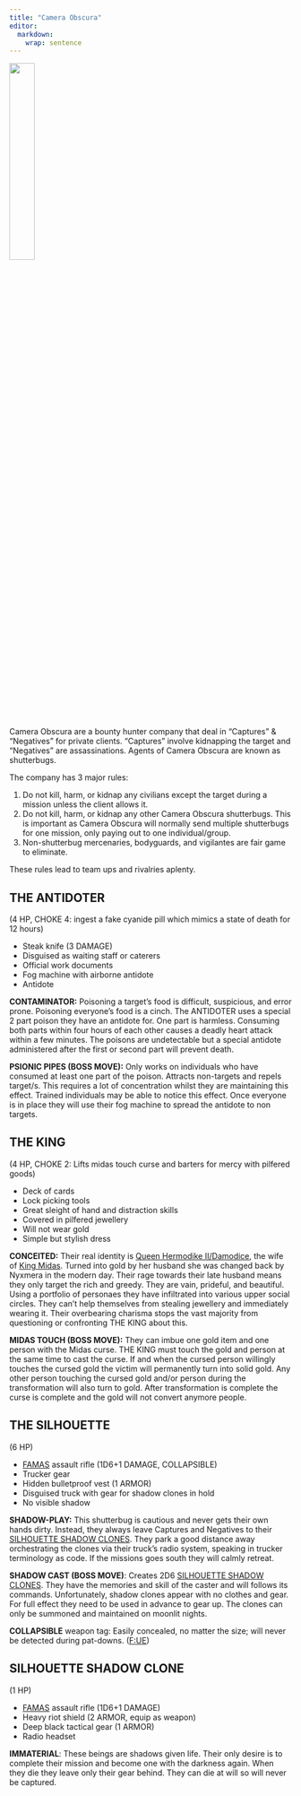 ```yaml
---
title: "Camera Obscura"
editor: 
  markdown: 
    wrap: sentence
---
```


![](images/camera_obscura.png){width=30% fig-align="center"}

Camera Obscura are a bounty hunter company that deal in "Captures" & "Negatives" for private clients.
"Captures" involve kidnapping the target and "Negatives" are assassinations.
Agents of Camera Obscura are known as shutterbugs.

The company has 3 major rules:

1. Do not kill, harm, or kidnap any civilians except the target during a mission unless the client allows it.
2. Do not kill, harm, or kidnap any other Camera Obscura shutterbugs. This is important as Camera Obscura will normally send multiple shutterbugs for one mission, only paying out to one individual/group.
3. Non-shutterbug mercenaries, bodyguards, and vigilantes are fair game to eliminate.

These rules lead to team ups and rivalries aplenty.

## THE ANTIDOTER {#the_antidoter}

(4 HP, CHOKE 4: ingest a fake cyanide pill which mimics a state of death for 12 hours)

- Steak knife (3 DAMAGE)
- Disguised as waiting staff or caterers
- Official work documents
- Fog machine with airborne antidote
- Antidote 

__CONTAMINATOR:__ Poisoning a target's food is difficult, suspicious, and error prone. Poisoning everyone's food is a cinch. The ANTIDOTER uses a special 2 part poison they have an antidote for. One part is harmless. Consuming both parts within four hours of each other causes a deadly heart attack within a few minutes. The poisons are undetectable but a special antidote administered after the first or second part will prevent death.

__PSIONIC PIPES (BOSS MOVE):__ Only works on individuals who have consumed at least one part of the poison. Attracts non-targets and repels target/s. This requires a lot of concentration whilst they are maintaining this effect. Trained individuals may be able to notice this effect. Once everyone is in place they will use their fog machine to spread the antidote to non targets.

## THE KING {#the_king}

(4 HP, CHOKE 2: Lifts midas touch curse and barters for mercy with pilfered goods)

- Deck of cards
- Lock picking tools
- Great sleight of hand and distraction skills
- Covered in pilfered jewellery
- Will not wear gold
- Simple but stylish dress

__CONCEITED:__ Their real identity is [Queen Hermodike II/Damodice](https://en.wikipedia.org/wiki/Hermodike_II), the wife of [King Midas](https://en.wikipedia.org/wiki/Midas). 
Turned into gold by her husband she was changed back by Nyxmera in the modern day.
Their rage towards their late husband means they only target the rich and greedy. 
They are vain, prideful, and beautiful. 
Using a portfolio of personaes they have infiltrated into various upper social circles. 
They can't help themselves from stealing jewellery and immediately wearing it. 
Their overbearing charisma stops the vast majority from questioning or confronting THE KING about this. 

__MIDAS TOUCH (BOSS MOVE):__ They can imbue one gold item and one person with the Midas curse. THE KING must touch the gold and person at the same time to cast the curse. If and when the cursed person willingly touches the cursed gold the victim will permanently turn into solid gold. Any other person touching the cursed gold and/or person during the transformation will also turn to gold. After transformation is complete the curse is complete and the gold will not convert anymore people.

## THE SILHOUETTE {#the_silhouette}

(6 HP)

- [FAMAS](https://en.wikipedia.org/wiki/FAMAS) assault rifle (1D6+1 DAMAGE, COLLAPSIBLE)
- Trucker gear
- Hidden bulletproof vest (1 ARMOR)
- Disguised truck with gear for shadow clones in hold
- No visible shadow

__SHADOW-PLAY:__ This shutterbug is cautious and never gets their own hands dirty. Instead, they always leave Captures and Negatives to their [SILHOUETTE SHADOW CLONES](#silhouette_shadow_clone). They park a good distance away orchestrating the clones via their truck's radio system, speaking in trucker terminology as code. If the missions goes south they will calmly retreat.

__SHADOW CAST (BOSS MOVE)__: Creates 2D6 [SILHOUETTE SHADOW CLONES](#silhouette_shadow_clone). They have the memories and skill of the caster and will follows its commands. Unfortunately, shadow clones appear with no clothes and gear. For full effect they need to be used in advance to gear up. The clones can only be summoned and maintained on moonlit nights.

__COLLAPSIBLE__ weapon tag: Easily concealed, no matter the size; will never be detected during pat-downs. ([F:UE](https://claymorerpgs.itch.io/fist))

## SILHOUETTE SHADOW CLONE {#silhouette_shadow_clone}

(1 HP)

- [FAMAS](https://en.wikipedia.org/wiki/FAMAS) assault rifle (1D6+1 DAMAGE)
- Heavy riot shield (2 ARMOR, equip as weapon)
- Deep black tactical gear (1 ARMOR)
- Radio headset

__IMMATERIAL__: These beings are shadows given life. Their only desire is to complete their mission and become one with the darkness again. When they die they leave only their gear behind. They can die at will so will never be captured.
